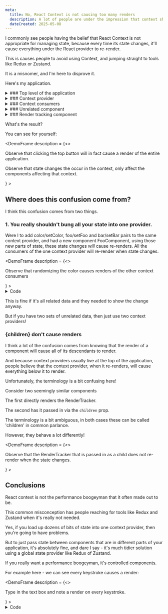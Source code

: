 ```yaml
---
meta:
  title: No, React Context is not causing too many renders
  description: A lot of people are under the impression that context shouldn't be used to store state, because it'll cause the entire application tree to re-render. This is a misnomer. 
  dateCreated: 2025-05-08
---
```


I commonly see people having the belief that React Context is not appropriate for managing state, because every time its state changes, it'll cause everything under the React provider to re-render. 

This is causes people to avoid using Context, and jumping straight to tools like Redux or Zustand.

It is a misnomer, and I'm here to disprove it. 

Here's my application. 

<details>
<summary>
  ### Top level of the application
</summary>
<GithubPermalinkRsc permalink="https://github.com/dwjohnston/blacksheepcode/blob/302c939f42fdcab72d2c47a14d2759ebc1b6f0d4/src/demos/react-renders/ReactRenders.tsx#L26-L48"/>

I do have a button at the top of the application that _will_ re-render the whole application. 

This is to demonstrate that there is no trickery here. 
</details>
<details>
<summary>
  ### Context provider 
</summary>

<GithubPermalinkRsc permalink="https://github.com/dwjohnston/blacksheepcode/blob/302c939f42fdcab72d2c47a14d2759ebc1b6f0d4/src/demos/react-renders/ReactRenders.tsx#L18-L23"/>

My context provider is simple. We store state in a `useState` hook, and provide it via the context provider. 
</details>
<details>
<summary>
    ### Context consumers
</summary>

<GithubPermalinkRsc permalink="https://github.com/dwjohnston/blacksheepcode/blob/302c939f42fdcab72d2c47a14d2759ebc1b6f0d4/src/demos/react-renders/ReactRenders.tsx#L51-L68"/>

I have two components, both of them use this state. 
</details>
<details>
<summary>
  ### Unrelated component
</summary>

<GithubPermalinkRsc permalink="https://github.com/dwjohnston/blacksheepcode/blob/302c939f42fdcab72d2c47a14d2759ebc1b6f0d4/src/demos/react-renders/ReactRenders.tsx#L70-L75"/>

I have several instances of an unrelated components that don't use the context. 
</details>
<details>
<summary>
  ### Render tracking component
</summary>

<GithubPermalinkRsc permalink="https://github.com/dwjohnston/blacksheepcode/blob/302c939f42fdcab72d2c47a14d2759ebc1b6f0d4/src/demos/react-renders/common.tsx#L2-L13"/>

My render tracking component display the dot in a different spot each time we see a render. 
</details>

What's the result? 

You can see for yourself: 

<DemoFrame
  description = {<>
  <p>Observe that clicking the top button will in fact cause a render of the entire application.</p>
  <p>Observe that state changes the occur in the context, only affect the components affecting that context.</p>
  </>}
>
  <ReactRenders1/>
</DemoFrame>

## Where does this confusion come from? 

I think this confusion comes from two things. 

### 1. You really shouldn't bung all your state into one provider. 

Were I to add color/setColor, foo/setFoo and bar/setBar pairs to the same context provider, and had a new component FooComponent, using those new parts of state, these state changes _will_ cause re-renders. All the consumers of the one context provider will re-render when state changes. 

<DemoFrame
  description = {<>
  <p>Observe that randomizing the color causes renders of the other context consumers </p>
  </>}
>
  <details>
  <summary>Code</summary>
  <GithubPermalinkRsc permalink="https://github.com/dwjohnston/blacksheepcode/blob/302c939f42fdcab72d2c47a14d2759ebc1b6f0d4/src/demos/react-renders/ReactRenders2.tsx#L83-L95"/>
  </details>
  <ReactRenders2/>
</DemoFrame>

This is fine if it's all related data and they needed to show the change anyway. 

But if you have two sets of unrelated data, then just use two context providers!

### \{children\} don't cause renders

I think a lot of the confusion comes from knowing that the render of a component will cause all of its descendants to render.

And because context providers usually live at the top of the application, people believe that the context provider, when it re-renders, will cause everything below it to render.

Unfortunately, the terminology is a bit confusing here!

Consider two seemingly similar components 

<GithubPermalinkRsc permalink="https://github.com/dwjohnston/blacksheepcode/blob/302c939f42fdcab72d2c47a14d2759ebc1b6f0d4/src/demos/react-renders/ReactRenders3.tsx#L8-L35"/>

The first directly renders the RenderTracker. 

The second has it passed in via the `children` prop. 

The terminology is a bit ambiguous, in both cases these can be called 'children' in common parlance.  

However, they behave a lot differently!

<DemoFrame
  description = {<>
  <p>Observe that the RenderTracker that is passed in as a child does not re-render when the state changes.</p>
  </>}
>
  <ReactRenders3/>
</DemoFrame>


## Conclusions 

React context is not the performance boogeyman that it often made out to be. 

This common misconception has people reaching for tools like Redux and Zustand when it's really not needed.

Yes, if you load up dozens of bits of state into one context provider, then you're going to have problems. 

But to just pass state between components that are in different parts of your application, it's absolutely fine, and dare I say - it's much tidier solution using a global state provider like Redux of Zustand. 

If you really want a performance boogeyman, it's controlled components. 

For example here - we can see every keystroke causes a render: 

<DemoFrame
  description = {<>
  <p>Type in the text box and note a render on every keystroke.</p>
  </>}
>
    <details>
  <summary>Code</summary>
<GithubPermalinkRsc permalink="https://github.com/dwjohnston/blacksheepcode/blob/302c939f42fdcab72d2c47a14d2759ebc1b6f0d4/src/demos/react-renders/ReactRenders4.tsx#L9-L17"/>

  </details>
  <ReactRenders4/>
</DemoFrame>
